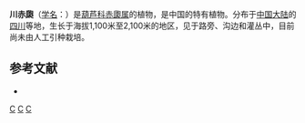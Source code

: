 {{Speciesbox 
| taxon = Thladiantha davidii
| authority = Franch.
}}
'''川赤瓟'''（[[学名|学名]]：{{lang|la|''Thladiantha davidii''}}）是[[葫芦科|葫芦科]][[赤瓟属|赤瓟属]]的植物，是中国的特有植物。分布于[[中国大陆|中国大陆]]的[[四川|四川]]等地，生长于海拔1,100米至2,100米的地区，见于路旁、沟边和灌丛中，目前尚未由人工引种栽培。

== 参考文献 ==
<div class="references-small">
* {{cite web| url =http://www.bioinfo.cn/db05/KmzwSpecies.php?action=view&id=7455| title =川赤瓟| work =《中国高等植物数据库全库》| publisher =中国科学院微生物研究所| author =昆明植物研究所| accessdate =2009-02-24| deadurl =yes| archiveurl =https://web.archive.org/web/20160305035955/http://www.bioinfo.cn/db05/KmzwSpecies.php?action=view&id=7455| archivedate =2016-03-05}}
</div>
{{Taxonbar|from=Q11055946}}

[[Category:赤瓟属|C]]
[[Category:中國特有植物|C]]
[[Category:四川植物|C]]